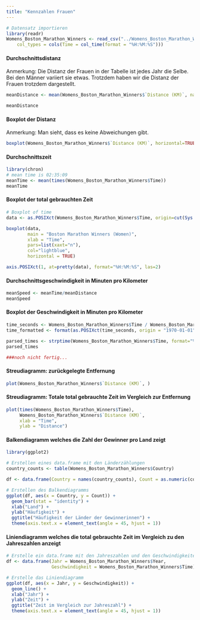 ```yaml
---
title: "Kennzahlen Frauen"
---
```


```r
# Datensatz importieren
library(readr)
Womens_Boston_Marathon_Winners <- read_csv("../Womens_Boston_Marathon_Winners.csv", 
    col_types = cols(Time = col_time(format = "%H:%M:%S")))
```

#### Durchschnittsdistanz
Anmerkung: Die Distanz der Frauen in der Tabelle ist jedes Jahr die Selbe. Bei den Männer variiert sie etwas. Trotzdem haben wir die Distanz der Frauen trotzdem dargestellt.
``` r
meanDistance <- mean(Womens_Boston_Marathon_Winners$`Distance (KM)`, na.rm=TRUE)

meanDistance
```


#### Boxplot der Distanz
Anmerkung: Man sieht, dass es keine Abweichungen gibt.
```r
boxplot(Womens_Boston_Marathon_Winners$`Distance (KM)`, horizontal=TRUE)
```

#### Durchschnittszeit
```r
library(chron)
# mean time is 02:35:09
meanTime <- mean(times(Womens_Boston_Marathon_Winners$Time))
meanTime
```


#### Boxplot der total gebrauchten Zeit
```r
# Boxplot of time
data <- as.POSIXct(Womens_Boston_Marathon_Winners$Time, origin=cut(Sys.time(), "hours"))

boxplot(data, 
        main = "Boston Marathon Winners (Women)",
        xlab = "Time",
        pars=list(xaxt="n"), 
        col="lightblue", 
        horizontal = TRUE)

axis.POSIXct(1, at=pretty(data), format="%H:%M:%S", las=2)
```

#### Durchschnittsgeschwindigkeit in Minuten pro Kilometer
```r
meanSpeed <- meanTime/meanDistance
meanSpeed 
```


#### Boxplot der Geschwindigkeit in Minuten pro Kilometer
```r
time_seconds <- Womens_Boston_Marathon_Winners$Time / Womens_Boston_Marathon_Winners$`Distance (KM)`
time_formatted <- format(as.POSIXct(time_seconds, origin = "1970-01-01"), format = "%H:%M:%S")

parsed_times <- strptime(Womens_Boston_Marathon_Winners$Time, format="%H:%M:%S")
parsed_times

###noch nicht fertig...

```

#### Streudiagramm: zurückgelegte Entfernung
```r
plot(Womens_Boston_Marathon_Winners$`Distance (KM)`, )
```

#### Streudiagramm: Totale total gebrauchte Zeit im Vergleich zur Entfernung
```r
plot(times(Womens_Boston_Marathon_Winners$Time), 
     Womens_Boston_Marathon_Winners$`Distance (KM)`,
     xlab = "Time",
     ylab = "Distance")
```

#### Balkendiagramm welches die Zahl der Gewinner pro Land zeigt
```r
library(ggplot2)

# Erstellen eines data.frame mit den Länderzählungen
country_counts <- table(Womens_Boston_Marathon_Winners$Country)

df <- data.frame(Country = names(country_counts), Count = as.numeric(country_counts))

# Erstellen des Balkendiagramms
ggplot(df, aes(x = Country, y = Count)) +
  geom_bar(stat = "identity") +
  xlab("Land") +
  ylab("Häufigkeit") +
  ggtitle("Häufigkeit der Länder der Gewinnerinnen") +
  theme(axis.text.x = element_text(angle = 45, hjust = 1))

```

#### Liniendiagramm welches die total gebrauchte Zeit im Vergleich zu den Jahreszahlen anzeigt
```r
# Erstelle ein data.frame mit den Jahreszahlen und den Geschwindigkeiten
df <- data.frame(Jahr = Womens_Boston_Marathon_Winners$Year, 
                 Geschwindigkeit = Womens_Boston_Marathon_Winners$Time)

# Erstelle das Liniendiagramm
ggplot(df, aes(x = Jahr, y = Geschwindigkeit)) +
  geom_line() +
  xlab("Jahr") +
  ylab("Zeit") +
  ggtitle("Zeit im Vergleich zur Jahreszahl") +
  theme(axis.text.x = element_text(angle = 45, hjust = 1))
```

     